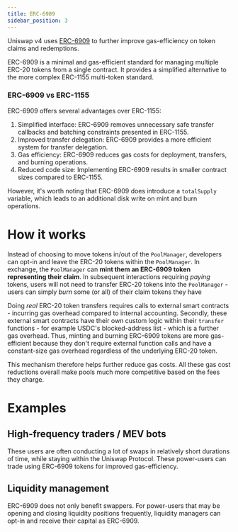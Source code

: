 ```yaml
---
title: ERC-6909
sidebar_position: 3
---
```


Uniswap v4 uses [ERC-6909](https://eips.ethereum.org/EIPS/eip-6909) to further improve gas-efficiency on token claims and redemptions.

ERC-6909 is a minimal and gas-efficient standard for managing multiple ERC-20 tokens from a single contract. It provides a simplified alternative to the more complex ERC-1155 multi-token standard. 

### ERC-6909 vs ERC-1155

ERC-6909 offers several advantages over ERC-1155:
1. Simplified interface: ERC-6909 removes unnecessary safe transfer callbacks and batching constraints presented in ERC-1155.
2. Improved transfer delegation: ERC-6909 provides a more efficient system for transfer delegation.
3. Gas efficiency: ERC-6909 reduces gas costs for deployment, transfers, and burning operations.
4. Reduced code size: Implementing ERC-6909 results in smaller contract sizes compared to ERC-1155.

However, it's worth noting that ERC-6909 does introduce a `totalSupply` variable, which leads to an additional disk write on mint and burn operations.

# How it works

Instead of choosing to move tokens in/out of the `PoolManager`, developers can opt-in and leave the ERC-20 tokens within the `PoolManager`. In exchange, the `PoolManager` can **mint them an ERC-6909 token representing their claim**. In subsequent interactions requiring _paying_ tokens, users will not need to transfer ERC-20 tokens into the `PoolManager` - users can simply _burn_ some (or all) of their claim tokens they have


Doing _real_ ERC-20 token transfers requires calls to external smart contracts - incurring gas overhead compared to internal accounting. Secondly, these external smart contracts have their own custom logic within their `transfer` functions - for example USDC's blocked-address list - which is a further gas overhead. Thus, minting and burning ERC-6909 tokens are more gas-efficient because they don't require external function calls and have a constant-size gas overhead regardless of the underlying ERC-20 token.

This mechanism therefore helps further reduce gas costs. All these gas cost reductions overall make pools much more competitive based on the fees they charge.

# Examples

## High-frequency traders / MEV bots

These users are often conducting a lot of swaps in relatively short durations of time, while staying within the Uniswap Protocol. These power-users can trade using ERC-6909 tokens for improved gas-efficiency.


## Liquidity management

ERC-6909 does not only benefit swappers. For power-users that may be opening and closing liquidity positions frequently, liquidity managers can opt-in and receive their capital as ERC-6909. 




